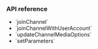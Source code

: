 
<PlatformWrapper platform="flutter">

### API reference

- <Link to="{{global.API_REF_FLUTTER_ROOT}}/class_irtcengine.html#api_irtcengine_joinchannel2">`joinChannel`</Link>
- <Link to="{{global.API_REF_FLUTTER_ROOT}}/class_irtcengine.html#api_irtcengine_joinchannelwithuseraccount2">`joinChannelWithUserAccount`</Link>
- <Link to="{{global.API_REF_FLUTTER_ROOT}}/class_irtcengine.html#api_irtcengine_updatechannelmediaoptions">`updateChannelMediaOptions`</Link>
- <Link to="{{global.API_REF_FLUTTER_ROOT}}/class_irtcengine.html#api_irtcengine_setparameters">`setParameters`</Link>

</PlatformWrapper>
